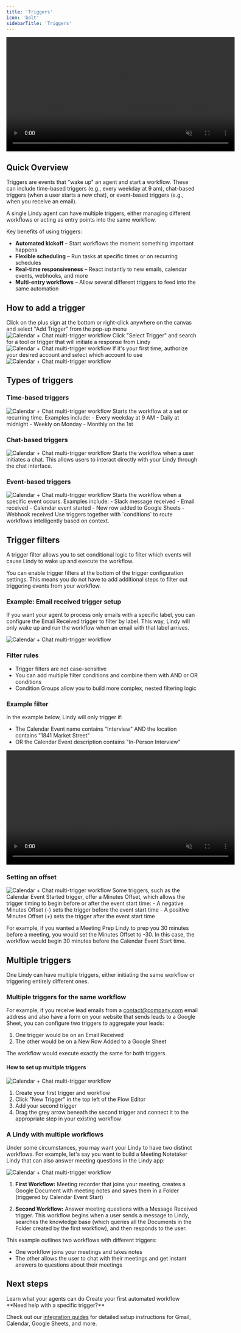 ```yaml
---
title: 'Triggers'
icon: 'bolt'
sidebarTitle: 'Triggers'
---
```


<div style={{ display: 'flex', justifyContent: 'center', margin: '2rem 0' }}>
  <div className="video-card">
    <video
      src="https://lindy-docs-content.nyc3.digitaloceanspaces.com/Triggers.mp4"
      width="600"
      autoPlay
      muted
      loop
      playsInline
      style={{ display: 'block', width: '100%', borderRadius: '16px' }}
    />
  </div>
</div>

## Quick Overview

Triggers are events that "wake up" an agent and start a workflow. These can include time-based triggers (e.g., every weekday at 9 am), chat-based triggers (when a user starts a new chat), or event-based triggers (e.g., when you receive an email).

A single Lindy agent can have multiple triggers, either managing different workflows or acting as entry points into the same workflow.

Key benefits of using triggers:
- **Automated kickoff** – Start workflows the moment something important happens
- **Flexible scheduling** – Run tasks at specific times or on recurring schedules
- **Real-time responsiveness** – React instantly to new emails, calendar events, webhooks, and more
- **Multi-entry workflows** – Allow several different triggers to feed into the same automation

## How to add a trigger

<Steps>
  <Step title="Create a new Lindy">
    Click on the plus sign at the bottom or right-click anywhere on the canvas and select "Add Trigger" from the pop-up menu 
    <Frame>
  <img src="/lindy-brand-assets/Triggers_5.png" alt="Calendar + Chat multi-trigger workflow" />
</Frame>
  </Step>
  <Step title="Select your trigger">
    Click "Select Trigger" and search for a tool or trigger that will initiate a response from Lindy
<Frame>
  <img src="/lindy-brand-assets/Triggers_1.png" alt="Calendar + Chat multi-trigger workflow" />
</Frame>
  </Step>
  <Step title="Authorize your account">
    If it's your first time, authorize your desired account and select which account to use
<Frame>
  <img src="/lindy-brand-assets/Triggers_6.png" alt="Calendar + Chat multi-trigger workflow" />
</Frame>
  </Step>
</Steps>

## Types of triggers

### Time-based triggers
<Frame>
  <img src="/lindy-brand-assets/Triggers_3.png" alt="Calendar + Chat multi-trigger workflow" />
</Frame>
Starts the workflow at a set or recurring time. Examples include:
- Every weekday at 9 AM
- Daily at midnight
- Weekly on Monday
- Monthly on the 1st


### Chat-based triggers
<Frame>
  <img src="/lindy-brand-assets/Triggers_4.png" alt="Calendar + Chat multi-trigger workflow" />
</Frame>
Starts the workflow when a user initiates a chat. This allows users to interact directly with your Lindy through the chat interface.

### Event-based triggers
<Frame>
  <img src="/lindy-brand-assets/Triggers_16
  .png" alt="Calendar + Chat multi-trigger workflow" />
</Frame>
Starts the workflow when a specific event occurs. Examples include:
- Slack message received
- Email received
- Calendar event started
- New row added to Google Sheets
- Webhook received

<Tip>
  Use triggers together with `conditions` to route workflows intelligently based on context.
</Tip>


## Trigger filters

A trigger filter allows you to set conditional logic to filter which events will cause Lindy to wake up and execute the workflow.

You can enable trigger filters at the bottom of the trigger configuration settings. This means you do not have to add additional steps to filter out triggering events from your workflow.


### Example: Email received trigger setup
If you want your agent to process only emails with a specific label, you can configure the Email Received trigger to filter by label. This way, Lindy will only wake up and run the workflow when an email with that label arrives.


<Frame>
  <img src="/lindy-brand-assets/Triggers_8.png" alt="Calendar + Chat multi-trigger workflow" />
</Frame>

### Filter rules
- Trigger filters are not case-sensitive
- You can add multiple filter conditions and combine them with AND or OR conditions
- Condition Groups allow you to build more complex, nested filtering logic

### Example filter
In the example below, Lindy will only trigger if:
- The Calendar Event name contains "Interview" AND the location contains "1841 Market Street"
- OR the Calendar Event description contains "In-Person Interview"

<div style={{ display: 'flex', justifyContent: 'center', margin: '2rem 0' }}>
  <div className="video-card">
    <video
      src="/lindy-brand-assets/Triggers_09.mp4"
      width="600"
      autoPlay
      muted
      loop
      playsInline
      style={{ display: 'block', width: '100%', borderRadius: '16px' }}
    />
  </div>
</div>

### Setting an offset
<Frame>
  <img src="/lindy-brand-assets/Triggers_10.png" alt="Calendar + Chat multi-trigger workflow" />
</Frame>
Some triggers, such as the Calendar Event Started trigger, offer a Minutes Offset, which allows the trigger timing to begin before or after the event start time:
- A negative Minutes Offset (-) sets the trigger before the event start time
- A positive Minutes Offset (+) sets the trigger after the event start time

For example, if you wanted a Meeting Prep Lindy to prep you 30 minutes before a meeting, you would set the Minutes Offset to -30. In this case, the workflow would begin 30 minutes before the Calendar Event Start time.

## Multiple triggers

One Lindy can have multiple triggers, either initiating the same workflow or triggering entirely different ones.

### Multiple triggers for the same workflow

For example, if you receive lead emails from a contact@company.com email address and also have a form on your website that sends leads to a Google Sheet, you can configure two triggers to aggregate your leads:

1. One trigger would be on an Email Received
2. The other would be on a New Row Added to a Google Sheet

The workflow would execute exactly the same for both triggers.

#### How to set up multiple triggers

<Frame>
  <img src="/lindy-brand-assets/Triggers_13.png" alt="Calendar + Chat multi-trigger workflow" />
</Frame>

1. Create your first trigger and workflow
2. Click "New Trigger" in the top left of the Flow Editor
3. Add your second trigger
4. Drag the grey arrow beneath the second trigger and connect it to the appropriate step in your existing workflow

### A Lindy with multiple workflows

Under some circumstances, you may want your Lindy to have two distinct workflows. For example, let's say you want to build a Meeting Notetaker Lindy that can also answer meeting questions in the Lindy app:

<Frame>
  <img src="/lindy-brand-assets/Triggers_15.png" alt="Calendar + Chat multi-trigger workflow" />
</Frame>

1. **First Workflow:** Meeting recorder that joins your meeting, creates a Google Document with meeting notes and saves them in a Folder (triggered by Calendar Event Start)

2. **Second Workflow:** Answer meeting questions with a Message Received trigger. This workflow begins when a user sends a message to Lindy, searches the knowledge base (which queries all the Documents in the Folder created by the first workflow), and then responds to the user.

This example outlines two workflows with different triggers:
- One workflow joins your meetings and takes notes
- The other allows the user to chat with their meetings and get instant answers to questions about their meetings


## Next steps

<CardGroup cols={2}>
  <Card
    title="Understanding Actions"
    icon="play"
    href="/core-concepts/actions"
  >
    Learn what your agents can do
  </Card>
  <Card
    title="Building Your First Agent"
    icon="rocket"
    href="/getting-started/your-first-agent"
  >
    Create your first automated workflow
  </Card>
</CardGroup>

<Note>
  **Need help with a specific trigger?**
  
  Check out our [integration guides](/skills/popular-integrations) for detailed setup instructions for Gmail, Calendar, Google Sheets, and more.
</Note> 
